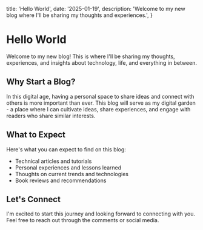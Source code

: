   title: 'Hello World',
  date: '2025-01-19',
  description: 'Welcome to my new blog where I\'ll be sharing my thoughts and experiences.',
}

# Hello World

Welcome to my new blog! This is where I'll be sharing my thoughts, experiences, and insights about technology, life, and everything in between.

## Why Start a Blog?

In this digital age, having a personal space to share ideas and connect with others is more important than ever. This blog will serve as my digital garden - a place where I can cultivate ideas, share experiences, and engage with readers who share similar interests.

## What to Expect

Here's what you can expect to find on this blog:

- Technical articles and tutorials
- Personal experiences and lessons learned
- Thoughts on current trends and technologies
- Book reviews and recommendations

## Let's Connect

I'm excited to start this journey and looking forward to connecting with you. Feel free to reach out through the comments or social media.
